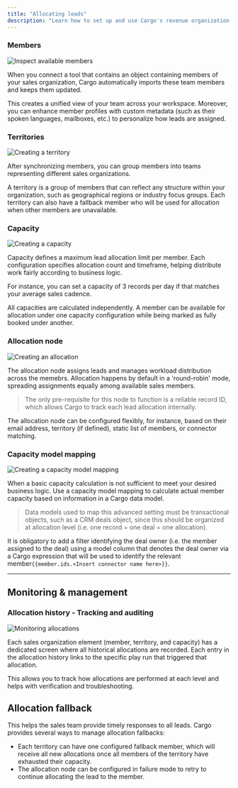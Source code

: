 ```yaml
---
title: "Allocating leads"
description: "Learn how to set up and use Cargo's revenue organization features for lead allocation"
---
```


### Members

![Inspect available members](/images/allocating-leads-1.png)

When you connect a tool that contains an object containing members of your sales organization, Cargo automatically imports these team members and keeps them updated.

This creates a unified view of your team across your workspace. Moreover, you can enhance member profiles with custom metadata (such as their spoken languages, mailboxes, etc.) to personalize how leads are assigned.

### Territories

![Creating a territory](/images/allocating-leads-2.png)

After synchronizing members, you can group members into teams representing different sales organizations.

A territory is a group of members that can reflect any structure within your organization, such as geographical regions or industry focus groups. Each territory can also have a fallback member who will be used for allocation when other members are unavailable.

### Capacity

![Creating a capacity](/images/allocating-leads-3.png)

Capacity defines a maximum lead allocation limit per member. Each configuration specifies allocation count and timeframe, helping distribute work fairly according to business logic.

For instance, you can set a capacity of 3 records per day if that matches your average sales cadence.

All capacities are calculated independently. A member can be available for allocation under one capacity configuration while being marked as fully booked under another.

### Allocation node

![Creating an allocation](/images/allocating-leads-4.png)

The allocation node assigns leads and manages workload distribution across the memebrs. Allocation happens by default in a 'round-robin' mode, spreading assignments equally among available sales members.

> The only pre-requisite for this node to function is a reliable record ID, which allows Cargo to track each lead allocation internally.

The allocation node can be configured flexibly, for instance, based on their email address, territory (if defined), static list of members, or connector matching.

### Capacity model mapping

![Creating a capacity model mapping](/images/allocating-leads-5.png)

When a basic capacity calculation is not sufficient to meet your desired business logic. Use a capacity model mapping to calculate actual member capacity based on information in a Cargo data model.

> Data models used to map this advanced setting must be transactional objects, such as a CRM deals object, since this should be organized at allocation level (i.e. one record = one deal = one allocation).

It is obligatory to add a filter identifying the deal owner (i.e. the member assigned to the deal) using a model column that denotes the deal owner via a Cargo expression that will be used to identify the relevant member`{{member.ids.<Insert connector name here>}}`.

---

## Monitoring & management

### Allocation history - Tracking and auditing

![Monitoring allocations](/images/allocating-leads-6.png)

Each sales organization element (member, territory, and capacity) has a dedicated screen where all historical allocations are recorded. Each entry in the allocation history links to the specific play run that triggered that allocation.

This allows you to track how allocations are performed at each level and helps with verification and troubleshooting.

## Allocation fallback

This helps the sales team provide timely responses to all leads. Cargo provides several ways to manage allocation fallbacks:

- Each territory can have one configured fallback member, which will receive all new allocations once all members of the territory have exhausted their capacity.
- The allocation node can be configured in failure mode to retry to continue allocating the lead to the member.